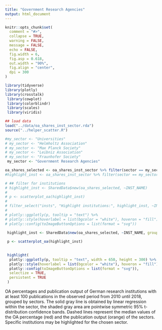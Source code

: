 ```yaml
---
title: "Government Research Agencies"
output: html_document
---
```


```r
knitr::opts_chunk$set(
  comment = "#>",
  collapse = TRUE,
  warning = FALSE,
  message = FALSE,
  echo = FALSE,
  fig.width = 6,
  fig.asp = 0.618,
  out.width = "90%",
  fig.align = "center",
  dpi = 300
)

library(tidyverse)
library(plotly)
library(crosstalk)
 library(cowplot)
 library(colorblindr)
 library(scales)
 library(viridis)
```

```r
## load data
load("../data/oa_shares_inst_sector.rda")
source("../helper_scatter.R")

#my_sector <- "Universities"
# my_sector <- "Helmholtz Association"
# my_sector <- "Max Planck Society"
# my_sector <- "Leibniz Association"
# my_sector <- "Fraunhofer Society"
 my_sector <- "Government Research Agencies"

oa_shares_selected <- oa_shares_inst_sector %>% filter(sector == my_sector)
#highlight_inst <- oa_shares_inst_sector %>% filter(sector == my_sector)

# ## filter for institutions
# highlight_inst <- SharedData$new(oa_shares_selected, ~INST_NAME)
# 
# p <- scatterplot_oa(highlight_inst)
# 
# filter_select("insts", "Highlight institutions:", highlight_inst, ~INST_NAME, multiple = TRUE)
# 
# plotly::ggplotly(p, tooltip = "text") %>%
# plotly::style(hoverlabel = list(bgcolor = "white"), hoveron = "fill") %>%
# plotly::config(toImageButtonOptions = list(format = "svg"))

 highlight_inst <- SharedData$new(oa_shares_selected, ~INST_NAME, group = "Highlight institutions:")
 
 p <- scatterplot_oa(highlight_inst)
 
 
 highlight(
  plotly::ggplotly(p, tooltip = "text", width = 650, height = 300) %>%
  plotly::style(hoverlabel = list(bgcolor = "white"), hoveron = "fill") %>%
  plotly::config(toImageButtonOptions = list(format = "svg")),
  selectize = TRUE,
  persistent = TRUE
 )


```

OA percentages and publication output of German research institutions with at least 100 publications in the observed period from 2010 until 2018, grouped by sectors. The solid gray line is obtained by linear regression within the sector, the shaded gray area are pointwise symmetric 95% t-distribution confidence bands. Dashed lines represent the median values of the OA percentage (red) and the publication output (orange) of the sectors. Specific institutions may be highlighted for the chosen sector.
